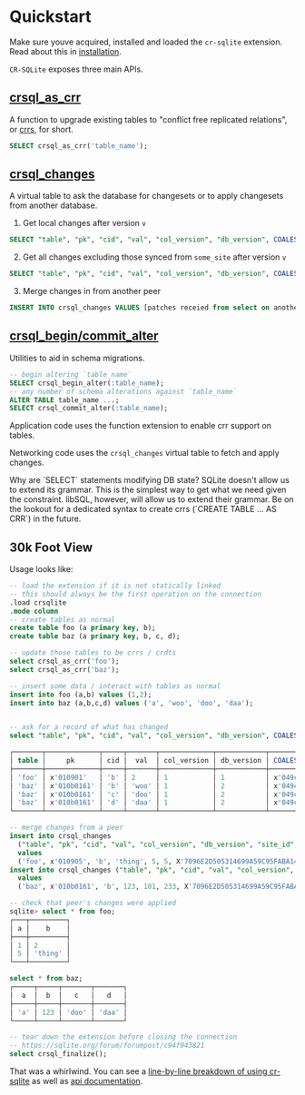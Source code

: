 
# Quickstart

Make sure youve acquired, installed and loaded the `cr-sqlite` extension. Read about this in [installation](./installation).

`CR-SQLite` exposes three main APIs.

## [crsql_as_crr](./api-methods/crsql_as_crr)

A function to upgrade existing tables to "conflict free replicated relations", or [crrs](../appendix/crr), for short.

```sql
SELECT crsql_as_crr('table_name');
```

## [crsql_changes](./api-methods/crsql_changes)

A virtual table to ask the database for changesets or to apply changesets from another database.

1. Get local changes after version `v`

```sql
SELECT "table", "pk", "cid", "val", "col_version", "db_version", COALESCE("site_id", crsql_siteid()), "cl", "seq" FROM crsql_changes WHERE db_version > :v AND site_id IS NULL
```

2. Get all changes excluding those synced from `some_site` after version `v`

```sql
SELECT "table", "pk", "cid", "val", "col_version", "db_version", COALESCE("site_id", crsql_siteid()), "cl", "seq" FROM crsql_changes WHERE db_version > :v AND site_id IS NOT :some_site
```

3. Merge changes in from another peer

```sql
INSERT INTO crsql_changes VALUES [patches receied from select on another peer]
```

## [crsql_begin/commit_alter](./api-methods/crsql_begin_alter)

Utilities to aid in schema migrations.

```sql
-- begin altering `table_name`
SELECT crsql_begin_alter(:table_name);
-- any number of schema alterations against `table_name`
ALTER TABLE table_name ...;
SELECT crsql_commit_alter(:table_name);
```

Application code uses the function extension to enable crr support on tables.

Networking code uses the `crsql_changes` virtual table to fetch and apply changes.

<Callout type="info">
  Why are `SELECT` statements modifying DB state? SQLite doesn't allow us to
  extend its grammar. This is the simplest way to get what we need given the
  constraint. libSQL, however, will allow us to extend their grammar. Be on the
  lookout for a dedicated syntax to create crrs (`CREATE TABLE ... AS CRR`) in
  the future.
</Callout>

## 30k Foot View

Usage looks like:

```sql
-- load the extension if it is not statically linked
-- this should always be the first operation on the connection
.load crsqlite
.mode column
-- create tables as normal
create table foo (a primary key, b);
create table baz (a primary key, b, c, d);

-- update those tables to be crrs / crdts
select crsql_as_crr('foo');
select crsql_as_crr('baz');

-- insert some data / interact with tables as normal
insert into foo (a,b) values (1,2);
insert into baz (a,b,c,d) values ('a', 'woo', 'doo', 'daa');


-- ask for a record of what has changed
select "table", "pk", "cid", "val", "col_version", "db_version", COALESCE("site_id", crsql_site_id()), "cl", "seq" from crsql_changes;

┌───────┬─────────────┬─────┬───────┬─────────────┬────────────┬──────────────────────────────────────┬────┬─────┐
│ table │     pk      │ cid │  val  │ col_version │ db_version │ COALESCE("site_id", crsql_site_id()) │ cl │ seq │
├───────┼─────────────┼─────┼───────┼─────────────┼────────────┼──────────────────────────────────────┼────┼─────┤
│ 'foo' │ x'010901'   │ 'b' │ 2     │ 1           │ 1          │ x'049c48eadf4440d7944ed9ec88b13ea5'  │ 1  │ 0   │
│ 'baz' │ x'010b0161' │ 'b' │ 'woo' │ 1           │ 2          │ x'049c48eadf4440d7944ed9ec88b13ea5'  │ 1  │ 0   │
│ 'baz' │ x'010b0161' │ 'c' │ 'doo' │ 1           │ 2          │ x'049c48eadf4440d7944ed9ec88b13ea5'  │ 1  │ 1   │
│ 'baz' │ x'010b0161' │ 'd' │ 'daa' │ 1           │ 2          │ x'049c48eadf4440d7944ed9ec88b13ea5'  │ 1  │ 2   │
└───────┴─────────────┴─────┴───────┴─────────────┴────────────┴──────────────────────────────────────┴────┴─────┘

-- merge changes from a peer
insert into crsql_changes
  ("table", "pk", "cid", "val", "col_version", "db_version", "site_id", "cl", "seq")
  values
  ('foo', x'010905', 'b', 'thing', 5, 5, X'7096E2D505314699A59C95FABA14ABB5', 1, 0);
insert into crsql_changes ("table", "pk", "cid", "val", "col_version", "db_version", "site_id", "cl", "seq")
  values
  ('baz', x'010b0161', 'b', 123, 101, 233, X'7096E2D505314699A59C95FABA14ABB5', 1, 0);

-- check that peer's changes were applied
sqlite> select * from foo;
┌───┬─────────┐
│ a │    b    │
├───┼─────────┤
│ 1 │ 2       │
│ 5 │ 'thing' │
└───┴─────────┘

select * from baz;
┌─────┬─────┬───────┬───────┐
│  a  │  b  │   c   │   d   │
├─────┼─────┼───────┼───────┤
│ 'a' │ 123 │ 'doo' │ 'daa' │
└─────┴─────┴───────┴───────┘

-- tear down the extension before closing the connection
-- https://sqlite.org/forum/forumpost/c94f943821
select crsql_finalize();
```

That was a whirlwind. You can see a [line-by-line breakdown of using cr-sqlite](https://observablehq.com/@tantaman/cr-sqlite-basic-setup) as well as [api documentation](./api-methods/crsql_as_crr).
